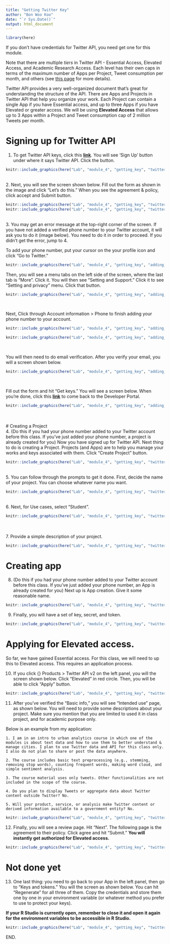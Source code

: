 ```yaml
---
title: "Getting Twitter Key"
author: "Bon Woo Koo"
date: "`r Sys.Date()`"
output: html_document
---
```


```r
library(here)
```


If you don't have credentials for Twitter API, you need get one for this module.

Note that there are multiple *tiers* in Twitter API - Essential Access, Elevated Access, and Academic Research Access. Each level has their own caps in terms of the maximum number of Apps per Project, Tweet consumption per month, and others (see [this page](https://developer.twitter.com/en/docs/projects/overview) for more details). 

Twitter API provides a very well-organized document that's great for understanding the structure of the API. There are Apps and Projects in Twitter API that help you organize your work. Each Project can contain a single App if you have Essential access, and up to three Apps if you have Elevated or greater access. We will be using **Elevated Access** that allows up to 3 Apps within a Project and Tweet consumption cap of 2 million Tweets per month.



# Signing up for Twitter API
1. To get Twitter API keys, click this **[link](https://developer.twitter.com/en/docs/twitter-api)**. You will see 'Sign Up' button under where it says Twitter API. Click the button.

```r
knitr::include_graphics(here("Lab", "module_4", "getting_key", "twitter_key_0.JPG"))
```

<br>
2. Next, you will see the screen shown below. Fill out the form as shown in the image and click "Let's do this." When you see the agreement & policy, click accept and Submit button. 

```r
knitr::include_graphics(here("Lab", "module_4", "getting_key", "twitter_key_1.JPG"))
knitr::include_graphics(here("Lab", "module_4", "getting_key", "twitter_key_2.JPG"))
```

<br>
3. You may get an error message at the top-right corner of the screen. If you have not added a verified phone number to your Twitter account, it will ask you to do it (image below). You need to do it in order to proceed. If you didn't get the error, jump to 4. 

To add your phone number, put your cursor on the your profile icon and click "Go to Twitter."
```r
knitr::include_graphics(here("Lab", "module_4", "getting_key", "adding_phone_1.JPG"))
```

Then, you will see a menu tabs on the left side of the screen, where the last tab is "More". Click it. You will then see "Setting and Support." Click it to see "Setting and privacy" menu. Click that button.
```r
knitr::include_graphics(here("Lab", "module_4", "getting_key", "adding_phone_2.JPG"))
```

<br>

Next, Click through Account information > Phone to finish adding your phone number to your account.

```r
knitr::include_graphics(here("Lab", "module_4", "getting_key", "adding_phone_3.JPG"))
```

```r
knitr::include_graphics(here("Lab", "module_4", "getting_key", "adding_phone_4.JPG"))
```
<br>

You will then need to do email verification. After you verify your email, you will a screen shown below.

```r
knitr::include_graphics(here("Lab", "module_4", "getting_key", "adding_phone_5.JPG"))
```

<br>

Fill out the form and hit "Get keys." You will see a screen below. When you're done, click this **[link](https://developer.twitter.com/en/docs/twitter-api)** to come back to the Developer Portal.

```r
knitr::include_graphics(here("Lab", "module_4", "getting_key", "adding_phone_6.JPG"))
```

<br>  
# Creating a Project  
4. (Do this if you had your phone number added to your Twitter account before this class. If you've just added your phone number, a project is already created for you) Now you have signed up for Twitter API. Next thing to do is creating a Project. Projects (and Apps) are to help you manage your works and keys associated with them. Click "Create Project" button.

```r
knitr::include_graphics(here("Lab", "module_4", "getting_key", "twitter_key_4.JPG"))
```

<br>
5. You can follow through the prompts to get it done. First, decide the name of your project. You can choose whatever name you want.

```r
knitr::include_graphics(here("Lab", "module_4", "getting_key", "twitter_key_7.JPG"))
```

<br>
6. Next, for Use cases, select "Student".

```r
knitr::include_graphics(here("Lab", "module_4", "getting_key", "twitter_key_8.JPG"))
```

<br>  
7. Provide a simple description of your project.

```r
knitr::include_graphics(here("Lab", "module_4", "getting_key", "twitter_key_9.JPG"))
```

# Creating app

8. (Do this if you had your phone number added to your Twitter account before this class. If you've just added your phone number, an App is already created for you) Next up is App creation. Give it some reasonable name.

```r
knitr::include_graphics(here("Lab", "module_4", "getting_key", "twitter_key_10.JPG"))
```

9. Finally, you will have a set of key, secret, and token. 

```r
knitr::include_graphics(here("Lab", "module_4", "getting_key", "twitter_key_11.JPG"))
```

# Applying for Elevated access.

So far, we have gained Essential access. For this class, we will need to up this to Elevated access. This requires an application process.

10. If you click \{\} Products > Twitter API v2 on the left panel, you will the screen shown below. Click "Elevated" in red circle. Then, you will be able to click "Apply" button.

```r
knitr::include_graphics(here("Lab", "module_4", "getting_key", "twitter_key_12.JPG"))
```

11. After you've verified the "Basic info," you will see "Intended use" page, as shown below. You will need to provide some descriptions about your project. Make sure you mention that you are limited to used it in class project, and for academic purpose only.

Below is an example from my application:

    1. I am in an intro to urban analytics course in which one of the modules is about text data and how to use them to better understand & manage cities. I plan to use Twitter data and API for this class only. I also do not plan to share or post the data anywhere.
    
    2. The course includes basic text preprocessing (e.g., stemming, removing stop words), counting frequent words, making word cloud, and simple sentiment analysis.
    
    3. The course material uses only tweets. Other functionalities are not included in the scope of the course.
    
    4. Do you plan to display Tweets or aggregate data about Twitter content outside Twitter? No.
    
    5. Will your product, service, or analysis make Twitter content or derived information available to a government entity? No.

```r
knitr::include_graphics(here("Lab", "module_4", "getting_key", "twitter_key_13.JPG"))
```


12. Finally, you will see a review page. Hit "Next". The following page is the agreement to their policy. Click agree and hit "Submit." **You will instantly get authorized for Elevated access.**

```r
knitr::include_graphics(here("Lab", "module_4", "getting_key", "twitter_key_14.JPG"))
```

# Not done yet

13. One last thing: you need to go back to your App in the left panel, then go to "Keys and tokens." You will the screen as shown below. You can hit "Regenerate" for all three of them. Copy the credentials and store them one by one in your environment variable (or whatever method you prefer to use to protect your keys). 

**If your R Studio is currently open, remember to close it and open it again for the environment variables to be accessible in R Studio.**

```r
knitr::include_graphics(here("Lab", "module_4", "getting_key", "twitter_key_17.JPG"))
```

END.
